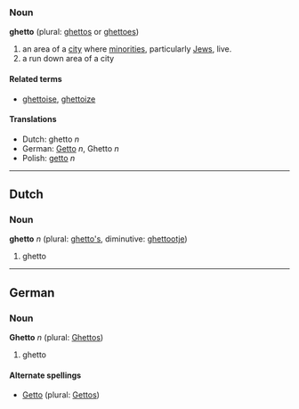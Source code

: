 ===Noun===
'''ghetto''' (plural: [[ghettos]] or [[ghettoes]])

#an area of a [[city]] where [[minority|minorities]], particularly [[Jew]]s, live.
#a run down area of a city

====Related terms====
*[[ghettoise]], [[ghettoize]]

====Translations====
*Dutch: ghetto ''n''
*German: [[Getto]] ''n'', Ghetto ''n''
*Polish: [[getto]] ''n''

----

==Dutch==
===Noun===
'''ghetto''' ''n'' (plural: [[ghetto's]], diminutive: [[ghettootje]])

# ghetto

----
==German==
===Noun===
'''Ghetto''' ''n'' (plural: [[Ghettos]])

# ghetto

====Alternate spellings====
*[[Getto]] (plural: [[Gettos]])